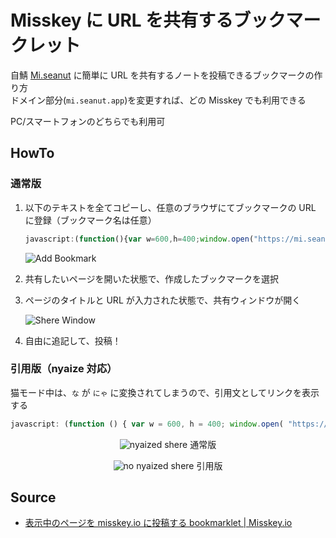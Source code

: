 
# Misskey に URL を共有するブックマークレット

自鯖 [Mi.seanut](https://mi.seanut.app/) に簡単に URL を共有するノートを投稿できるブックマークの作り方\
ドメイン部分(`mi.seanut.app`)を変更すれば、どの Misskey でも利用できる

PC/スマートフォンのどちらでも利用可

## HowTo

### 通常版

1. 以下のテキストを全てコピーし、任意のブラウザにてブックマークの URL に登録（ブックマーク名は任意）

    ```js
    javascript:(function(){var w=600,h=400;window.open("https://mi.seanut.app/share?text="+encodeURIComponent(document.title)+" "+encodeURIComponent(location.href),"_blank","width="+w+",height="+h+",left="+(screen.width-w)/2*3+",top="+(screen.height-h)/2*3+",scrollbars=yes,resizable=yes,toolbar=no,location=yes")})()
    ```

   ![Add Bookmark](/misskey/share-to-misskey-bookmarklet/add_bookmark.webp)

2. 共有したいページを開いた状態で、作成したブックマークを選択
3. ページのタイトルと URL が入力された状態で、共有ウィンドウが開く

   ![Shere Window](/misskey/share-to-misskey-bookmarklet/shere_window.png)

4. 自由に追記して、投稿！

### 引用版（nyaize 対応）

猫モード中は、`な` が `にゃ` に変換されてしまうので、引用文としてリンクを表示する

```js
javascript: (function () { var w = 600, h = 400; window.open( "https://mi.seanut.app/share?text=" + "> " + encodeURIComponent(document.title) + " " + encodeURIComponent(location.href), "_blank", "width=" + w + ",height=" + h + ",left=" + ((screen.width - w) / 2) * 3 + ",top=" + ((screen.height - h) / 2) * 3 + ",scrollbars=yes,resizable=yes,toolbar=no,location=yes" ); })();
```

<center>

![nyaized shere](/misskey/share-to-misskey-bookmarklet/nyaized_shere.png)
通常版

![no nyaized shere](/misskey/share-to-misskey-bookmarklet/no_nyaized_shere.png)
引用版

</center>

## Source

- [表示中のページを misskey.io に投稿する bookmarklet | Misskey.io](https://misskey.io/@zk_phi/pages/1676891479186)
